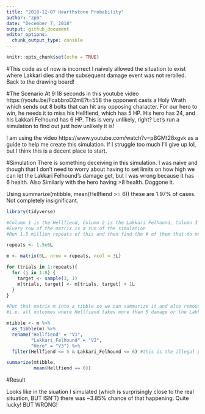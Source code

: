 ```yaml
---
title: "2018-12-07 Hearthstone Probability"
author: "zpb"
date: "December 7, 2018"
output: github_document
editor_options: 
  chunk_output_type: console
---
```


```r
knitr::opts_chunk$set(echo = TRUE)
```
#This code as of now is incorrect
I naively allowed the situation to exist where Lakkari dies and the subsequent damage event was not rerolled. Back to the drawing board!

#The Scenario
At 9:18 seconds in this youtube video https://youtu.be/FcabbroD2mE?t=558 the opponent casts a Holy Wrath which sends out 8 bolts that can hit any opposing character. For our hero to win, he needs it to miss his Hellfiend, which has 5 HP. His hero has 24, and his Lakkari Felhound has 6 HP. This is very unlikely, right? Let's run a simulation to find out just how unlikely it is!

I am using the video https://www.youtube.com/watch?v=pBGMt28xgvk as a guide to help me create this simulation. If I struggle too much I'll give up lol, but I think this is a decent place to start.

#Simulation
There is something deceiving in this simulation. I was naive and though that I don't need to worry about having to set limits on how high we can let the Lakkari Felhound's damage get, but I was wrong because it has 6 health. Also  Similarly with the hero having >8 health. Doggone it.

Using summarize(mtibble, mean(Hellfiend >= 6)) these are 1.97% of cases. Not completely insignificant.

```r
library(tidyverse)

#Column 1 is the Hellfiend, Column 2 is the Lakkari Felhound, Column 3 is the hero
#Every row of the matrix is a run of the simulation
#Run 1.5 million repeats of this and then find the # of them that do not have any damage on the hellfiend

repeats <- 1.5e6L

m <- matrix(0L, nrow = repeats, ncol = 3L)

for (trials in 1:repeats){
  for (j in 1:8) {
    target <- sample(3, 1)
    m[trials, target] <- m[trials, target] + 1L
  }
}

#Put that matrix m into a tibble so we can summarize it and also remove all of the outcomes that aren't possible
#i.e. all outcomes where Hellfiend takes more than 5 damage or the Lakkari Felhound takes more than 6

mtibble <- m %>%
  as_tibble(m) %>%
  rename("Hellfiend" = "V1",
         "Lakkari_Felhound" = "V2",
         "Hero" = "V3") %>%
  filter(Hellfiend <= 5 & Lakkari_Felhound <= 6) #this is the illegal part. This is really dumb and isn't allowed. You need to figure out how to reroll the situations where Lakkari Felhound takes more than 6 damage and have it only select between Hellfiend and Hero.

summarize(mtibble,
          mean(Hellfiend == 0))
```


#Result

Looks like in the siuation I simulated (which is surprisingly close to the real situation, BUT ISN'T) there was ~3.85% chance of that happening. Quite lucky! BUT WRONG!